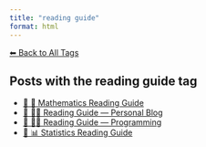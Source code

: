 ```yaml
---
title: "reading guide"
format: html
---
```


[⬅ Back to All Tags](../tags.qmd)

## Posts with the **reading guide** tag

- [🧭 🧮 Mathematics Reading Guide](/posts/mathematics/math-guide.html)
- [🧭 🧑‍🏫 Reading Guide — Personal Blog](/posts/personal/personal-guide.html)
- [🧭 👨‍💻 Reading Guide — Programming](/posts/programming/programming-guide.html)
- [🧭 📊 Statistics Reading Guide](/posts/statistics/statistics-guide.html)
